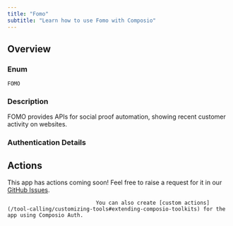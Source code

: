 ```yaml
---
title: "Fomo"
subtitle: "Learn how to use Fomo with Composio"
---
```



## Overview

### Enum
`FOMO`

### Description
FOMO provides APIs for social proof automation, showing recent
    customer activity on websites.

### Authentication Details

<Accordion title="API_KEY">
<ParamField path="api_key" type="string" required={true}>
</ParamField>

</Accordion>


## Actions

This app has actions coming soon! Feel free to raise a request for it in our [GitHub Issues](https://github.com/ComposioHQ/composio/issues).
                                
                                You can also create [custom actions](/tool-calling/customizing-tools#extending-composio-toolkits) for the app using Composio Auth.